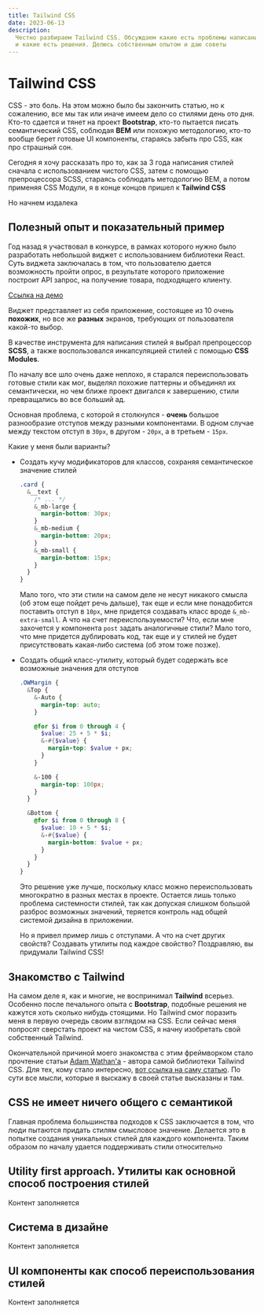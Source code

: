 ```yaml
---
title: Tailwind CSS
date: 2023-06-13
description:
  Честно разбираем Tailwind CSS. Обсуждаем какие есть проблемы написания стилей
  и какие есть решения. Делюсь собственным опытом и даю советы
---
```


# Tailwind CSS

CSS - это боль. На этом можно было бы закончить статью, но к сожалению, все мы
так или иначе имеем дело со стилями день ото дня. Кто-то сдается и тянет на
проект **Bootstrap**, кто-то пытается писать семантический CSS, соблюдая **BEM**
или похожую методологию, кто-то вообще берет готовые UI компоненты, стараясь
забыть про CSS, как про страшный сон.

Сегодня я хочу рассказать про то, как за 3 года написания стилей сначала с
использованием чистого CSS, затем с помощью препроцессора SCSS, стараясь
соблюдать методологию BEM, а потом применяя CSS Модули, я в конце концов пришел
к **Tailwind CSS**

Но начнем издалека

## Полезный опыт и показательный пример

Год назад я участвовал в конкурсе, в рамках которого нужно было разработать
небольшой виджет с использованием библиотеки React. Суть виджета заключалась в
том, что пользователю дается возможность пройти опрос, в результате которого
приложение построит API запрос, на получение товара, подходящего клиенту.

[Ссылка на демо](https://wardxela.github.io/optimax-widget-example/)

Виджет представляет из себя приложение, состоящее из 10 очень **похожих**, но
все же **разных** экранов, требующих от пользователя какой-то выбор.

В качестве инструмента для написания стилей я выбрал препроцессор **SCSS**, а
также воспользовался инкапсуляцией стилей с помощью **CSS Modules**.

По началу все шло очень даже неплохо, я старался переиспользовать готовые стили
как мог, выделял похожие паттерны и объединял их семантически, но чем ближе
проект двигался к завершению, стили превращались во все больший ад.

Основная проблема, с которой я столкнулся - **очень** большое разнообразие
отступов между разными компонентами. В одном случае между текстом отступ в
`30px`, в другом - `20px`, а в третьем - `15px`.

Какие у меня были варианты?

- Создать кучу модификаторов для классов, сохраняя семантическое значение стилей

  ```SCSS
  .card {
    &__text {
      /* ... */
      &_mb-large {
        margin-bottom: 30px;
      }
      &_mb-medium {
        margin-bottom: 20px;
      }
      &_mb-small {
        margin-bottom: 15px;
      }
    }
  }
  ```

  Мало того, что эти стили на самом деле не несут никакого смысла (об этом еще
  пойдет речь дальше), так еще и если мне понадобится поставить отступ в `10px`,
  мне придется создавать класс вроде `&_mb-extra-small`. А что на счет
  переиспользуемости? Что, если мне захочется у компонента `post` задать
  аналогичные стили? Мало того, что мне придется дублировать код, так еще и у
  стилей не будет присутствовать какая-либо система (об этом тоже позже).

- Создать общий класс-утилиту, который будет содержать все возможные значения
  для отступов

  ```scss
  .OWMargin {
    &Top {
      &-Auto {
        margin-top: auto;
      }

      @for $i from 0 through 4 {
        $value: 25 + 5 * $i;
        &-#{$value} {
          margin-top: $value + px;
        }
      }

      &-100 {
        margin-top: 100px;
      }
    }

    &Bottom {
      @for $i from 0 through 8 {
        $value: 10 + 5 * $i;
        &-#{$value} {
          margin-bottom: $value + px;
        }
      }
    }
  }
  ```

  Это решение уже лучше, поскольку класс можно переиспользовать многократно в
  разных местах в проекте. Остается лишь только проблема системности стилей, так
  как допуская слишком большой разброс возможных значений, теряется контроль над
  общей системой дизайна в приложении.

  Но я привел пример лишь с отступами. А что на счет других свойств? Создавать
  утилиты под каждое свойство? Поздравляю, вы придумали Tailwind CSS!

## Знакомство с Tailwind

На самом деле я, как и многие, не воспринимал **Tailwind** всерьез. Особенно
после печального опыта с **Bootstrap**, подобные решения не кажутся хоть сколько
нибудь стоящими. Но Tailwind смог поразить меня в первую очередь своим взглядом
на CSS. Если сейчас меня попросят сверстать проект на чистом CSS, я начну
изобретать свой собственный Tailwind.

Окончательной причиной моего знакомства с этим фреймворком стало прочтение
статьи [Adam Wathan'a](https://adamwathan.me/) - автора самой библиотеки
Tailwind CSS. Для тех, кому стало интересно,
[вот ссылка на саму статью](https://adamwathan.me/css-utility-classes-and-separation-of-concerns/).
По сути все мысли, которые я выскажу в своей статье высказаны и там.

## CSS не имеет ничего общего с семантикой

Главная проблема большинства подходов к CSS заключается в том, что люди пытаются
придать стилям смысловое значение. Делается это в попытке создания уникальных
стилей для каждого компонента. Таким образом по началу удается поддерживать
стили относительно

## Utility first approach. Утилиты как основной способ построения стилей

Контент заполняется

## Система в дизайне

Контент заполняется

## UI компоненты как способ переиспользования стилей

Контент заполняется
